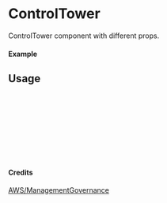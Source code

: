 
<Meta of={ControlTower} title="AWS/ManagementGovernance/ControlTower" />

# ControlTower

ControlTower component with different props.

#### Example

<Canvas of={ControlTower.Primary} />

## Usage

```ts
import { ControlTower } from "yadl-ui";

const Example = () => {
  return (
      <ControlTower />
  );
};

export default Example;
```

#### Credits
[AWS/ManagementGovernance](https://aws-icons.com/)
